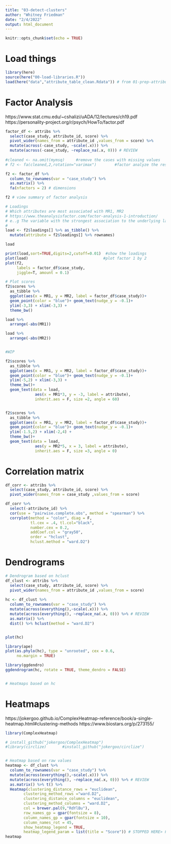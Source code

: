 ```yaml
---
title: "03-detect-clusters"
author: "Whitney Friedman"
date: "2/4/2022"
output: html_document
---
```


```r
knitr::opts_chunk$set(echo = TRUE)
```

# Load things

```r
library(here)
source(here("00-load-libraries.R"))
load(here("data","attribute_table_clean.Rdata")) # from 01-prep-attribute-tables.Rmd

```


# Factor Analysis
https://www.stat.cmu.edu/~cshalizi/uADA/12/lectures/ch19.pdf
https://personality-project.org/r/psych/HowTo/factor.pdf
```r

factor_df <- attribs %>% 
  select(case_study, attribute_id, score) %>% 
  pivot_wider(names_from = attribute_id ,values_from = score) %>%
  mutate(across(-case_study, ~scale(.x))) %>% 
  mutate(across(-case_study, ~replace_na(.x, 0))) # REVIEW
  
#cleaned <- na.omit(mymsq)     #remove the cases with missing values
# f2 <- fa(cleaned,2,rotation="varimax")   		#factor analyze the resulting item

f2 <- factor_df %>%
  column_to_rownames(var = "case_study") %>% 
  as.matrix() %>% 
  fa(nfactors = 2) # dimensions

f2 # view summary of factor analysis

# Loadings
# Which attributes are most associated with MR1, MR2
# https://www.theanalysisfactor.com/factor-analysis-1-introduction/
# e..g The variable with the strongest association to the underlying latent variable. Factor 1, is income, with a factor loading of 0.65.
# 
load <- f2$loadings[] %>% as_tibble() %>% 
  mutate(attribute = f2$loadings[] %>% rownames)

load

print(load,sort=TRUE,digits=2,cutoff=0.01)  #show the loadings       
plot(load)                                 #plot factor 1 by 2
plot(f2,
     labels = factor_df$case_study,
     jiggle=T, amount = 0.1)

# Plot scores
f2$scores %>% 
  as_tibble %>% 
  ggplot(aes(x = MR1, y = MR2, label = factor_df$case_study))+
  geom_point(color = "blue")+ geom_text(nudge_y = -0.1)+
  ylim(-3,3) + xlim(-3,3) +
  theme_bw()

load %>% 
  arrange(-abs(MR1))

load %>% 
  arrange(-abs(MR2))


#WIP

f2$scores %>% 
  as_tibble %>% 
  ggplot(aes(x = MR1, y = MR2, label = factor_df$case_study))+
  geom_point(color = "blue")+ geom_text(nudge_y = -0.1)+
  ylim(-5,2) + xlim(-3,3) +
  theme_bw()+
  geom_text(data = load, 
             aes(x = MR1*3, y = -3, label = attribute), 
             inherit.aes = F, size =2, angle = 60)


f2$scores %>% 
  as_tibble %>% 
  ggplot(aes(x = MR1, y = MR2, label = factor_df$case_study))+
  geom_point(color = "blue")+ geom_text(nudge_y = -0.1)+
  ylim(-1.5,2) + xlim(-2,4) +
  theme_bw()+
  geom_text(data = load, 
             aes(y = MR2*5, x = 3, label = attribute), 
             inherit.aes = F, size =3, angle = 0)


```
# Correlation matrix

```r
df_corr <- attribs %>% 
  select(case_study, attribute_id, score) %>% 
  pivot_wider(names_from = case_study ,values_from = score)

df_corr %>% 
  select(-attribute_id) %>% 
  cor(use = "pairwise.complete.obs", method = "spearman") %>% 
  corrplot(method = "color", diag = F, 
           tl.cex = .4, tl.col="black",
           number.cex = 0.2,
           addCoef.col = "gray50", 
           order = "hclust", 
           hclust.method = "ward.D2")

```

# Dendrograms
```r
# Dendrogram based on hclust
df_clust <- attribs %>% 
  select(case_study, attribute_id, score) %>% 
  pivot_wider(names_from = attribute_id ,values_from = score)
 
hc <- df_clust %>% 
  column_to_rownames(var = "case_study") %>% 
  mutate(across(everything(),~scale(.x))) %>% 
  mutate(across(everything(), ~replace_na(.x, 0))) %>% # REVIEW
  as.matrix() %>% 
  dist() %>% hclust(method = "ward.D2")


plot(hc)

library(ape)
plot(as.phylo(hc), type = "unrooted", cex = 0.6,
     no.margin = TRUE)

library(ggdendro)
ggdendrogram(hc, rotate = TRUE, theme_dendro = FALSE)


# Heatmaps based on hc
```


# Heatmaps
https://jokergoo.github.io/ComplexHeatmap-reference/book/a-single-heatmap.html#clustering-methods
https://www.biostars.org/p/273155/

```r


library(ComplexHeatmap) 

# install_github("jokergoo/ComplexHeatmap")
#library(circlize)       #install_github("jokergoo/circlize")


# Heatmap based on raw values
heatmap <- df_clust %>% 
  column_to_rownames(var = "case_study") %>% 
  mutate(across(everything(),~scale(.x))) %>% 
  mutate(across(everything(), ~replace_na(.x, 0))) %>% # REVIEW
  as.matrix() %>% t() %>% 
  Heatmap(clustering_distance_rows = "euclidean",
        clustering_method_rows ="ward.D2",
        clustering_distance_columns = "euclidean",
        clustering_method_columns = "ward.D2",
        col = brewer.pal(9,"RdYlBu"),
        row_names_gp = gpar(fontsize = 8),
        column_names_gp = gpar(fontsize = 10),
        column_names_rot = 45,
        show_heatmap_legend = TRUE,
        heatmap_legend_param = list(title = "Score")) # STOPPED HERE> FIX COLORS
heatmap
```

